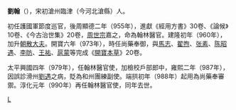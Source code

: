 '''劉翰'''（{{bd|919年||990年|}}），宋初滄州臨津（今河北滄縣）人。

初任護國軍節度巡官，後周顯德二年（955年），進獻《經用方書》30卷、《論候》10卷、《今古治世集》20卷，[[周世宗|周世宗]]嘉之，命為翰林醫官。建隆初年（960年），加升[[朝散大夫|朝散大夫]]。開寶六年（973年），時任尚藥奉御，與[[馬志|馬志]]、[[翟煦|翟煦]]、[[张素|张素]]、[[陈昭遇|陈昭遇]]、[[李昉|李昉]]、[[王祐|王祐]]、[[扈蒙|扈蒙]]等完成《[[開寶本草|開寶本草]]》20卷。

太平興國四年（979年），任翰林醫官使，加檢校戶部郎中，雍熙二年（987年），因誤診滑州[[劉遇|劉遇]]之病，貶為和州團練副使。端拱初年（988年）起用為尚藥奉審禦。淳化元年（990年）再任翰林醫官使，同年去世。

[[Category:宋朝醫學家|L]]
